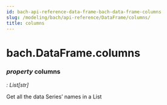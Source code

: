 ```yaml
---
id: bach-api-reference-data-frame-bach-data-frame-columns
slug: /modeling/bach/api-reference/DataFrame/columns/
title: columns
---
```


# bach.DataFrame.columns

<div className="property">

### <span className="type-annotation"><em>property </em></span> <span className="name">columns</span>

<span className="type-annotation"><em>

: List[str]

</em></span> 


<div className="content">

Get all the data Series’ names in a List


</div>


</div>

